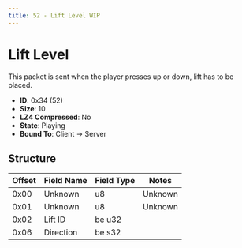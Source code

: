 ```yaml
---
title: 52 - Lift Level WIP
---
```


# Lift Level

This packet is sent when the player presses up or down, lift has to be placed.

- **ID**: 0x34 (52)
- **Size**: 10
- **LZ4 Compressed**: No
- **State**: Playing
- **Bound To**: Client -> Server

## Structure

| Offset | Field Name       | Field Type | Notes |
|--------|------------------|------------|-------|
| 0x00   | Unknown          | u8         | Unknown |
| 0x01   | Unknown          | u8         | Unknown |
| 0x02   | Lift ID          | be u32     |  |
| 0x06   | Direction        | be s32     |  |

[//]: # (TEXT)